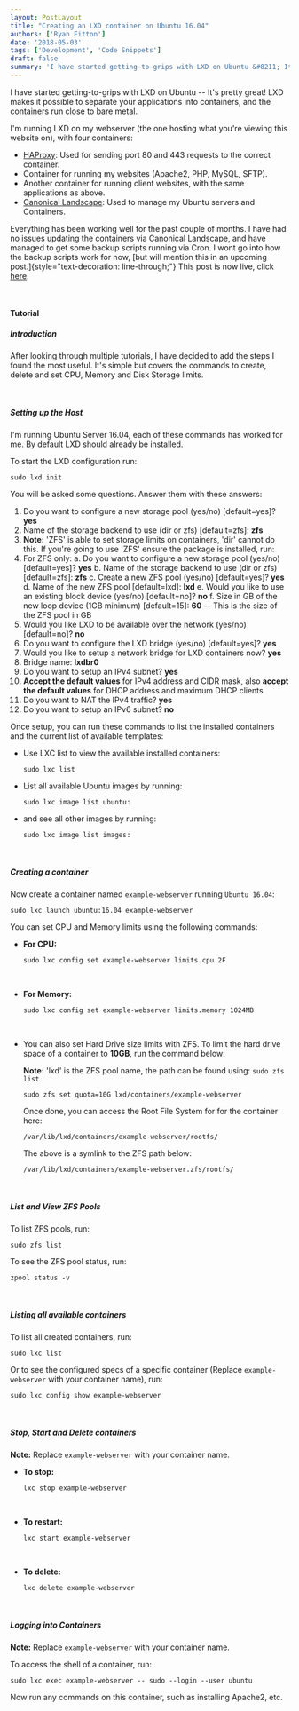 ```yaml
---
layout: PostLayout
title: "Creating an LXD container on Ubuntu 16.04"
authors: ['Ryan Fitton']
date: '2018-05-03'
tags: ['Development', 'Code Snippets']
draft: false
summary: 'I have started getting-to-grips with LXD on Ubuntu &#8211; It&#8217;s pretty great! LXD makes it possible to separate your applications into containers, and the containers run close to bare metal. I&#8217;m running LXD on my webserver (the one hosting what you&#8217;re viewing this website on), with four containers: HAProxy: Used for sending port 80 and ...'
---
```


I have started getting-to-grips with LXD on Ubuntu -- It's pretty great! LXD makes it possible to separate your applications into containers, and the containers run close to bare metal.

I'm running LXD on my webserver (the one hosting what you're viewing this website on), with four containers:

-   [HAProxy](http://www.haproxy.org/): Used for sending port 80 and 443 requests to the correct container.
-   Container for running my websites (Apache2, PHP, MySQL, SFTP).
-   Another container for running client websites, with the same applications as above.
-   [Canonical Landscape](https://landscape.canonical.com/set-up-on-prem): Used to manage my Ubuntu servers and Containers.

Everything has been working well for the past couple of months. I have had no issues updating the containers via Canonical Landscape, and have managed to get some backup scripts running via Cron. I wont go into how the backup scripts work for now, [but will mention this in an upcoming post.]{style="text-decoration: line-through;"} This post is now live, click [here](https://ryanfitton.co.uk/blog/lxd-container-backup-to-ftp-server-script/).

 

#### Tutorial

##### Introduction

After looking through multiple tutorials, I have decided to add the steps I found the most useful. It's simple but covers the commands to create, delete and set CPU, Memory and Disk Storage limits.

 

##### Setting up the Host

I'm running Ubuntu Server 16.04, each of these commands has worked for me. By default LXD should already be installed.

To start the LXD configuration run:

``` language-markup
sudo lxd init
```

You will be asked some questions. Answer them with these answers:

1.  Do you want to configure a new storage pool (yes/no) \[default=yes\]? **yes**
2.  Name of the storage backend to use (dir or zfs) \[default=zfs\]: **zfs**
3.  **Note:** 'ZFS' is able to set storage limits on containers, 'dir' cannot do this. If you're going to use 'ZFS' ensure the package is installed, run:
4.  For ZFS only:
    a.  Do you want to configure a new storage pool (yes/no) \[default=yes\]? **yes**
    b.  Name of the storage backend to use (dir or zfs) \[default=zfs\]: **zfs**
    c.  Create a new ZFS pool (yes/no) \[default=yes\]? **yes**
    d.  Name of the new ZFS pool \[default=lxd\]: **lxd**
    e.  Would you like to use an existing block device (yes/no) \[default=no\]? **no**
    f.  Size in GB of the new loop device (1GB minimum) \[default=15\]: **60** -- This is the size of the ZFS pool in GB
5.  Would you like LXD to be available over the network (yes/no) \[default=no\]? **no**
6.  Do you want to configure the LXD bridge (yes/no) \[default=yes\]? **yes**
7.  Would you like to setup a network bridge for LXD containers now? **yes**
8.  Bridge name: **lxdbr0**
9.  Do you want to setup an IPv4 subnet? **yes**
10. **Accept the default values** for IPv4 address and CIDR mask, also **accept the default values** for DHCP address and maximum DHCP clients
11. Do you want to NAT the IPv4 traffic? **yes**
12. Do you want to setup an IPv6 subnet? **no**

Once setup, you can run these commands to list the installed containers and the current list of available templates:

-   Use LXC list to view the available installed containers:

    ``` language-markup
    sudo lxc list
    ```

-   List all available Ubuntu images by running:

    ``` language-markup
    sudo lxc image list ubuntu:
    ```

-   and see all other images by running:

    ``` language-markup
    sudo lxc image list images:
    ```

 

##### Creating a container

Now create a container named `example-webserver` running `Ubuntu 16.04`:

``` language-markup
sudo lxc launch ubuntu:16.04 example-webserver
```

You can set CPU and Memory limits using the following commands:

-   **For CPU:**

    ``` language-markup
    sudo lxc config set example-webserver limits.cpu 2F
    ```

     

-   **For Memory:**

    ``` language-markup
    sudo lxc config set example-webserver limits.memory 1024MB
    ```

     

-   You can also set Hard Drive size limits with ZFS. To limit the hard drive space of a container to **10GB**, run the command below:

    **Note:** 'lxd' is the ZFS pool name, the path can be found using: `sudo zfs list`

    ``` language-markup
    sudo zfs set quota=10G lxd/containers/example-webserver
    ```

    Once done, you can access the Root File System for for the container here:

    ``` language-markup
    /var/lib/lxd/containers/example-webserver/rootfs/
    ```

    The above is a symlink to the ZFS path below:

    ``` language-markup
    /var/lib/lxd/containers/example-webserver.zfs/rootfs/
    ```

 

##### List and View ZFS Pools

To list ZFS pools, run:

``` language-markup
sudo zfs list
```

To see the ZFS pool status, run:

``` language-markup
zpool status -v
```

 

##### Listing all available containers

To list all created containers, run:

``` language-markup
sudo lxc list
```

Or to see the configured specs of a specific container (Replace `example-webserver` with your container name), run:

``` language-markup
sudo lxc config show example-webserver
```

 

##### Stop, Start and Delete containers

**Note:** Replace `example-webserver` with your container name.

-   **To stop:**

    ``` language-markup
    lxc stop example-webserver
    ```

     

-   **To restart:**

    ``` language-markup
    lxc start example-webserver
    ```

     

-   **To delete:**

    ``` language-markup
    lxc delete example-webserver
    ```

 

##### Logging into Containers

**Note:** Replace `example-webserver` with your container name.

To access the shell of a container, run:

``` language-markup
sudo lxc exec example-webserver -- sudo --login --user ubuntu
```

Now run any commands on this container, such as installing Apache2, etc.
